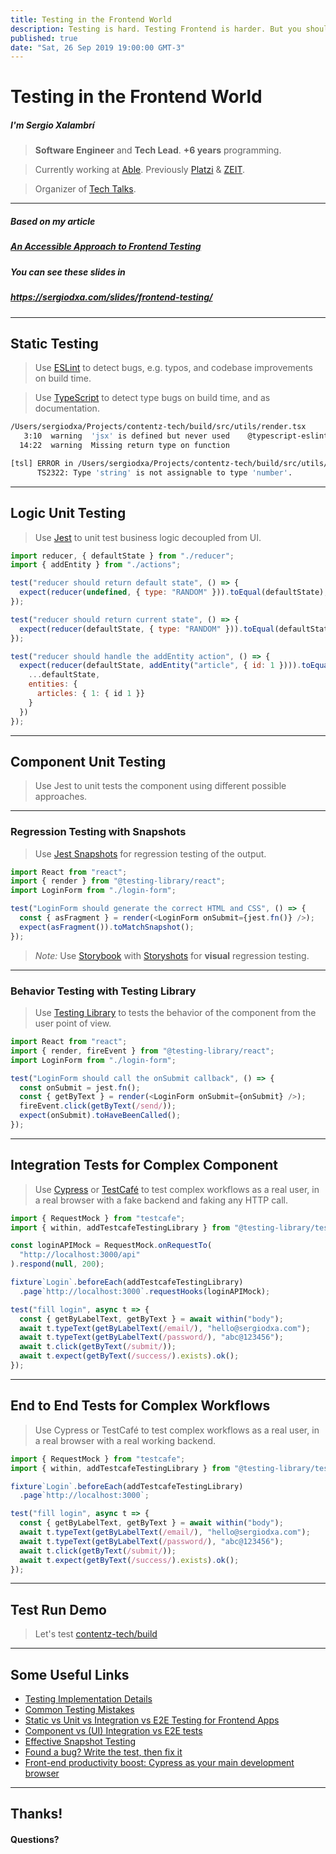 ```yaml
---
title: Testing in the Frontend World
description: Testing is hard. Testing Frontend is harder. But you should do it anyways.
published: true
date: "Sat, 26 Sep 2019 19:00:00 GMT-3"
---
```


# Testing in the Frontend World

##### I'm Sergio Xalambrí

> **Software Engineer** and **Tech Lead**.
> **+6 years** programming.

> Currently working at [Able](https://able.co).
> Previously [Platzi](https://platzi.com) & [ZEIT](https://zeit.co).

> Organizer of [Tech Talks](https://techtalks.pe).

---

##### Based on my article

##### [An Accessible Approach to Frontend Testing](/articles/an-accessible-approach-to-frontend-testing)

##### You can see these slides in

##### https://sergiodxa.com/slides/frontend-testing/

---

## Static Testing

> Use [ESLint](https://eslint.org) to detect bugs, e.g. typos, and codebase improvements on build time.

> Use [TypeScript](https://www.typescriptlang.org) to detect type bugs on build time, and as documentation.

```bash
/Users/sergiodxa/Projects/contentz-tech/build/src/utils/render.tsx
   3:10  warning  'jsx' is defined but never used    @typescript-eslint/no-unused-vars
  14:22  warning  Missing return type on function

[tsl] ERROR in /Users/sergiodxa/Projects/contentz-tech/build/src/utils/parse-path.ts(27,3)
      TS2322: Type 'string' is not assignable to type 'number'.
```

---

## Logic Unit Testing

> Use [Jest](https://jestjs.io) to unit test business logic decoupled from UI.

```js
import reducer, { defaultState } from "./reducer";
import { addEntity } from "./actions";

test("reducer should return default state", () => {
  expect(reducer(undefined, { type: "RANDOM" })).toEqual(defaultState);
});

test("reducer should return current state", () => {
  expect(reducer(defaultState, { type: "RANDOM" })).toEqual(defaultState);
});

test("reducer should handle the addEntity action", () => {
  expect(reducer(defaultState, addEntity("article", { id: 1 }))).toEqual({
    ...defaultState,
    entities: {
      articles: { 1: { id 1 }}
    }
  })
});
```

---

## Component Unit Testing

> Use Jest to unit tests the component using different possible approaches.

---

### Regression Testing with Snapshots

> Use [Jest Snapshots](https://jestjs.io/docs/en/snapshot-testing) for regression testing of the output.

```js
import React from "react";
import { render } from "@testing-library/react";
import LoginForm from "./login-form";

test("LoginForm should generate the correct HTML and CSS", () => {
  const { asFragment } = render(<LoginForm onSubmit={jest.fn()} />);
  expect(asFragment()).toMatchSnapshot();
});
```

> _Note:_ Use [Storybook](https://storybook.js.org) with [Storyshots](https://www.npmjs.com/package/@storybook/addon-storyshots) for **visual** regression testing.

---

### Behavior Testing with Testing Library

> Use [Testing Library](https://testing-library.com/) to tests the behavior of the component from the user point of view.

```js
import React from "react";
import { render, fireEvent } from "@testing-library/react";
import LoginForm from "./login-form";

test("LoginForm should call the onSubmit callback", () => {
  const onSubmit = jest.fn();
  const { getByText } = render(<LoginForm onSubmit={onSubmit} />);
  fireEvent.click(getByText(/send/));
  expect(onSubmit).toHaveBeenCalled();
});
```

---

## Integration Tests for Complex Component

> Use [Cypress](https://www.cypress.io) or [TestCafé](https://devexpress.github.io/testcafe/) to test complex workflows as a real user, in a real browser with a fake backend and faking any HTTP call.

```js
import { RequestMock } from "testcafe";
import { within, addTestcafeTestingLibrary } from "@testing-library/testcafe";

const loginAPIMock = RequestMock.onRequestTo(
  "http://localhost:3000/api"
).respond(null, 200);

fixture`Login`.beforeEach(addTestcafeTestingLibrary)
  .page`http://localhost:3000`.requestHooks(loginAPIMock);

test("fill login", async t => {
  const { getByLabelText, getByText } = await within("body");
  await t.typeText(getByLabelText(/email/), "hello@sergiodxa.com");
  await t.typeText(getByLabelText(/password/), "abc@123456");
  await t.click(getByText(/submit/));
  await t.expect(getByText(/success/).exists).ok();
});
```

---

## End to End Tests for Complex Workflows

> Use Cypress or TestCafé to test complex workflows as a real user, in a real browser with a real working backend.

```js
import { RequestMock } from "testcafe";
import { within, addTestcafeTestingLibrary } from "@testing-library/testcafe";

fixture`Login`.beforeEach(addTestcafeTestingLibrary)
  .page`http://localhost:3000`;

test("fill login", async t => {
  const { getByLabelText, getByText } = await within("body");
  await t.typeText(getByLabelText(/email/), "hello@sergiodxa.com");
  await t.typeText(getByLabelText(/password/), "abc@123456");
  await t.click(getByText(/submit/));
  await t.expect(getByText(/success/).exists).ok();
});
```

---

## Test Run Demo

> Let's test [contentz-tech/build](https://github.com/contentz-tech/build)

---

## Some Useful Links

- [Testing Implementation Details](https://kentcdodds.com/blog/testing-implementation-details)
- [Common Testing Mistakes](https://kentcdodds.com/blog/common-testing-mistakes/)
- [Static vs Unit vs Integration vs E2E Testing for Frontend Apps](https://kentcdodds.com/blog/unit-vs-integration-vs-e2e-tests)
- [Component vs (UI) Integration vs E2E tests](https://github.com/NoriSte/ui-testing-best-practices/blob/master/sections/testing-strategy/component-vs-integration-vs-e2e-testing.md)
- [Effective Snapshot Testing](https://kentcdodds.com/blog/effective-snapshot-testing)
- [Found a bug? Write the test, then fix it](https://github.com/NoriSte/ui-testing-best-practices/blob/master/sections/testing-strategy/write-test-then-fix-bug.md)
- [Front-end productivity boost: Cypress as your main development browser](https://dev.to/noriste/front-end-productivity-boost-cypress-as-your-main-development-browser-5cdk)

---

## Thanks!

#### Questions?
